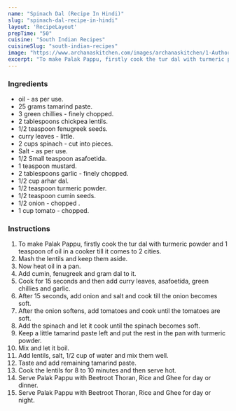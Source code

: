 ---
name: "Spinach Dal (Recipe In Hindi)"
slug: "spinach-dal-recipe-in-hindi"
layout: 'RecipeLayout'
prepTime: "50"
cuisine: "South Indian Recipes"
cuisineSlug: "south-indian-recipes"
image: "https://www.archanaskitchen.com/images/archanaskitchen/1-Author/Gauravi_Vinay/Palak_pappu.jpg"
excerpt: "To make Palak Pappu, firstly cook the tur dal with turmeric powder and 1 teaspoon of oil in a cooker till it comes to 2 cities"
---

### Ingredients

-  oil - as per use.
-  25 grams tamarind paste.
-  3 green chillies - finely chopped.
-  2 tablespoons chickpea lentils.
-  1/2 teaspoon fenugreek seeds.
-  curry leaves - little.
-  2 cups spinach - cut into pieces.
-  Salt - as per use.
-  1/2 Small teaspoon asafoetida.
-  1 teaspoon mustard.
-  2 tablespoons garlic - finely chopped.
- 1/2 cup arhar dal.
-  1/2 teaspoon turmeric powder.
-  1/2 teaspoon cumin seeds.
-  1/2 onion - chopped .
-  1 cup tomato - chopped.

### Instructions

1. To make Palak Pappu, firstly cook the tur dal with turmeric powder and 1 teaspoon of oil in a cooker till it comes to 2 cities.
1. Mash the lentils and keep them aside.
1. Now heat oil in a pan.
1. Add cumin, fenugreek and gram dal to it.
1. Cook for 15 seconds and then add curry leaves, asafoetida, green chillies and garlic.
1. After 15 seconds, add onion and salt and cook till the onion becomes soft.
1. After the onion softens, add tomatoes and cook until the tomatoes are soft.
1. Add the spinach and let it cook until the spinach becomes soft.
1. Keep a little tamarind paste left and put the rest in the pan with turmeric powder.
1. Mix and let it boil.
1. Add lentils, salt, 1/2 cup of water and mix them well.
1. Taste and add remaining tamarind paste.
1. Cook the lentils for 8 to 10 minutes and then serve hot.
1. Serve Palak Pappu with Beetroot Thoran, Rice and Ghee for day or dinner.
1. Serve Palak Pappu with Beetroot Thoran, Rice and Ghee for day or night.
